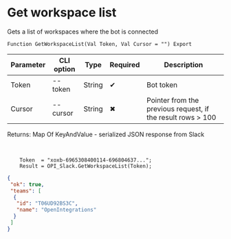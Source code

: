 ﻿---
sidebar_position: 2
---


# Get workspace list
 Gets a list of workspaces where the bot is connected



`Function GetWorkspaceList(Val Token, Val Cursor = "") Export`

  | Parameter | CLI option | Type | Required | Description |
  |-|-|-|-|-|
  | Token | --token | String | &#x2714; | Bot token |
  | Cursor | --cursor | String | &#x2716; | Pointer from the previous request, if the result rows > 100 |

  
  Returns:  Map Of KeyAndValue - serialized JSON response from Slack

<br/>




```bsl title="1C:Enterprise/OneScript code example"
    Token  = "xoxb-6965308400114-696804637...";
    Result = OPI_Slack.GetWorkspaceList(Token);
```
 



```json title="Result"
{
 "ok": true,
 "teams": [
  {
   "id": "T06UD92BS3C",
   "name": "OpenIntegrations"
  }
 ]
}
```
